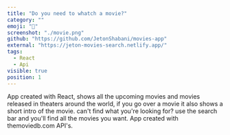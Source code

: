 ```yaml
---
title: "Do you need to whatch a movie?"
category: ""
emoji: "🤔"
screenshot: "./movie.png"
github: "https://github.com/JetonShabani/movies-app"
external: "https://jeton-movies-search.netlify.app/"
tags:
  - React
  - Api
visible: true
position: 1
---
```


App created with React, shows all the upcoming movies and movies released in theaters around the world, if you go over a movie it also shows a short intro of the movie.
can't find what you're looking for? use the search bar and you'll find all the movies you want.
App created with themoviedb.com API's.